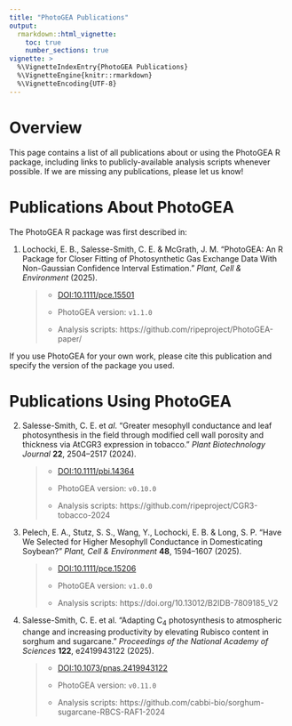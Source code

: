 ```yaml
---
title: "PhotoGEA Publications"
output:
  rmarkdown::html_vignette:
    toc: true
    number_sections: true
vignette: >
  %\VignetteIndexEntry{PhotoGEA Publications}
  %\VignetteEngine{knitr::rmarkdown}
  %\VignetteEncoding{UTF-8}
---
```


# Overview

This page contains a list of all publications about or using the PhotoGEA R
package, including links to publicly-available analysis scripts whenever
possible. If we are missing any publications, please let us know!

# Publications About PhotoGEA

The PhotoGEA R package was first described in:

1. Lochocki, E. B., Salesse-Smith, C. E. & McGrath, J. M. "PhotoGEA: An R Package
   for Closer Fitting of Photosynthetic Gas Exchange Data With Non-Gaussian
   Confidence Interval Estimation." _Plant, Cell & Environment_ (2025).

   > - [DOI:10.1111/pce.15501](https://doi.org/10.1111/pce.15501)
   >
   > - PhotoGEA version: `v1.1.0`
   >
   > - Analysis scripts: https://github.com/ripeproject/PhotoGEA-paper/

If you use PhotoGEA for your own work, please cite this publication and specify
the version of the package you used.

# Publications Using PhotoGEA

2. Salesse-Smith, C. E. et _al_. "Greater mesophyll conductance and leaf
   photosynthesis in the field through modified cell wall porosity and thickness
   via AtCGR3 expression in tobacco." _Plant Biotechnology Journal_ **22**,
   2504–2517 (2024).

   > - [DOI:10.1111/pbi.14364](https://doi.org/10.1111/pbi.14364)
   >
   > - PhotoGEA version: `v0.10.0`
   >
   > - Analysis scripts: https://github.com/ripeproject/CGR3-tobacco-2024

3. Pelech, E. A., Stutz, S. S., Wang, Y., Lochocki, E. B. & Long, S. P. "Have We
   Selected for Higher Mesophyll Conductance in Domesticating Soybean?"
   _Plant, Cell & Environment_ **48**, 1594–1607 (2025).

   > - [DOI:10.1111/pce.15206](https://doi.org/10.1111/pce.15206)
   >
   > - PhotoGEA version: `v1.0.0`
   >
   > - Analysis scripts: https://doi.org/10.13012/B2IDB-7809185_V2

4. Salesse-Smith, C. E. et al. "Adapting C~4~ photosynthesis to atmospheric
   change and increasing productivity by elevating Rubisco content in sorghum
   and sugarcane." _Proceedings of the National Academy of Sciences_ **122**,
   e2419943122 (2025).

   > - [DOI:10.1073/pnas.2419943122](https://doi.org/10.1073/pnas.2419943122)
   >
   > - PhotoGEA version: `v0.11.0`
   >
   > - Analysis scripts: https://github.com/cabbi-bio/sorghum-sugarcane-RBCS-RAF1-2024
